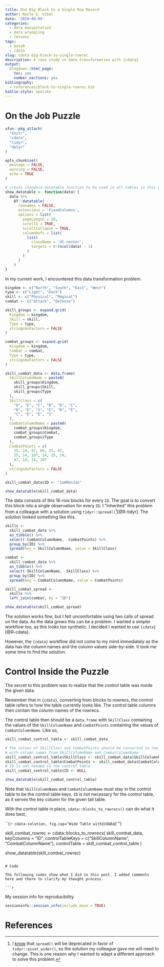 ```yaml
---
title: One Big Block to a Single Row Record
author: Recle E. Vibal
date: '2019-09-09'
categories:
  - data manipulation
  - data wrangling
  - lessons
tags:
  - baseR
  - cdata
slug: cdata-big-block-to-single-rowrec
description: A case study in data transformation with {cdata}
output:
  blogdown::html_page:
    toc: yes
    number_sections: yes
bibliography:
  - references/block-to-single-rowrec.bib
biblio-style: apalike
---
```


# On the Job Puzzle

```r

xfun::pkg_attach(
  "knitr",
  "cdata",
  "tidyr",
  "dplyr"
)

opts_chunk$set(
  message = FALSE,
  warning = FALSE,
  echo = TRUE
)

# create standard datatable function to be used in all tables in this post
show_datatable <- function(data) {
  data %>% 
    DT::datatable(
      rownames = FALSE,
      extensions = 'FixedColumns',
      options = list(
        pageLength = 20,
        scrollX = TRUE,
        scrollCollapse = TRUE,
        columnDefs = list(
          list(
            className = 'dt-center',
            targets = 0:(ncol(data) - 1)
          )
        )
      )
    )
}

```


In my current work, I encountered this data transformation problem.

```r

kingdom <- c("North", "South", "East", "West")
type <- c("Light", "Dark")
skill <- c("Physical", "Magical")
combat <- c("Attack", "Defense")

skill_groups <- expand.grid(
  Kingdom = kingdom,
  Skill = skill,
  Type = type,
  stringsAsFactors = FALSE
)

combat_groups <- expand.grid(
  Kingdom = kingdom,
  Combat = combat,
  Type = type,
  stringsAsFactors = FALSE
)

skill_combat_data <- data.frame(
  SkillColumnName = paste0(
    skill_groups$Kingdom, 
    skill_groups$Skill, 
    skill_groups$Type
  ),
  SkillClass = c(
    "D", "E", "C", "B", "D", "C", 
    "D", "E", "S", "E", "D", "E", 
    "C", "E", "E", "S"
  ),
  CombatColumnName = paste0(
    combat_groups$Kingdom, 
    combat_groups$Combat, 
    combat_groups$Type
  ),
  CombatPoints = c(
    25, 14, 47, 86, 25, 47, 
    25, 14, 107, 14, 25, 14, 
    47, 14, 14, 107
  ),
  stringsAsFactors = FALSE
)

skill_combat_data$ID <- "1aAMonJan"

show_datatable(skill_combat_data)

```

The data consists of this 16-row blocks for every `ID`. The goal is to convert this block into a single observation for every `ID`. I "inherited" this problem from a colleague with a solution using `tidyr::spread()`^[I [know](https://amateurdatasci.rbind.io/post/table-another-back-again-cdata/) that `spread()` will be deprecated in favor of `tidyr::pivot_wider()`, so the solution my colleague gave me will need to change. This is one reason why I wanted to adapt a different approach to solve this problem.][@R-tidyr]. The solution looked something like this.

```r

skills <- 
  skill_combat_data %>% 
  as_tibble() %>% 
  select(-CombatColumnName, -CombatPoints) %>% 
  group_by(ID) %>% 
  spread(key = SkillColumnName, value = SkillClass)

combat <- 
  skill_combat_data %>% 
  as_tibble() %>% 
  select(-SkillColumnName, -SkillClass) %>% 
  group_by(ID) %>% 
  spread(key = CombatColumnName, value = CombatPoints)

skill_combat_spread <- 
  skills %>% 
  left_join(combat, by = "ID")

show_datatable(skill_combat_spread)

```

The solution works fine, but I felt uncomfortable using two calls of spread on the data. As the data grows this can be a problem. I wanted a simpler workflow too, as this looks too synthetic. I decided I wanted to use `{cdata}` [@R-cdata].

However, the `{cdata}` workflow did not come to my mind immediately as the data has the column names and the column values side-by-side. It took me some time to find the solution.

# Control Inside the Puzzle

The secret to this problem was to realize that the control table was inside the given data.

Remember that in `{cdata}`, converting from blocks to rowrecs, the control table refers to how the table currently looks like. The control table columns then contain the column names of the rowrecs.

The control table then should be a `data.frame` with `SkillClass` containing the values of the `SkillColumnName` and `CombatPoints` containing the values of `CombatColumnName`. Like so,

```r

skill_combat_control_table <- skill_combat_data

# The values of SkillClass and CombatPoints should be converted to row records
# with column names from SkillColumnName and CombatColumnName
skill_combat_control_table$SkillClass <- skill_combat_data$SkillColumnName
skill_combat_control_table$CombatPoints <- skill_combat_data$CombatColumnName
# ID is not needed in the control table
skill_combat_control_table$ID <- NULL

show_datatable(skill_combat_control_table)

```

Note that `SkillColumnName` and `CombatColumnName` must stay in the control table to be the control table keys. `ID` is not necessary for the control table, as it serves the key column for the given tall table.

With the control table in place, `cdata::blocks_to_rowrecs()` can do what it does best,

```{r cdata-solution, fig.cap="Wide Table with `{cdata}`"}

skill_combat_rowrec <- cdata::blocks_to_rowrecs(
  skill_combat_data,
  keyColumns = "ID",
  controlTableKeys = c("SkillColumnName", "CombatColumnName"),
  controlTable = skill_combat_control_table
)

show_datatable(skill_combat_rowrec)

```

# Code

The following codes show what I did in this post. I added comments here and there to clarify my thought process.

```r

```

My session info for reproducibility.

```r

sessioninfo::session_info(include_base = TRUE)

```

# References